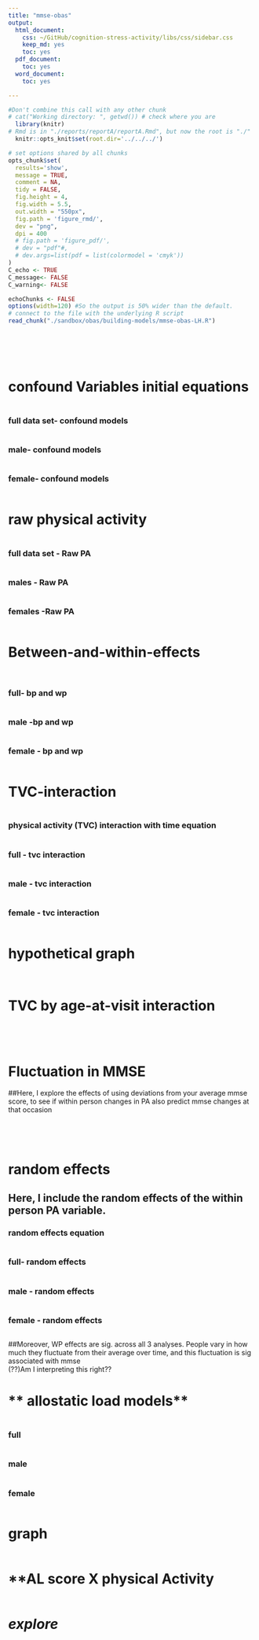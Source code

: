 ```yaml
---
title: "mmse-obas"
output:
  html_document:
    css: ~/GitHub/cognition-stress-activity/libs/css/sidebar.css
    keep_md: yes
    toc: yes
  pdf_document:
    toc: yes
  word_document:
    toc: yes

---
```


<!-- These two chunks should be added in the beginning of every .Rmd that you want to source an .R script -->
<!--  The 1st mandatory chunck  -->
<!--  Set the working directory to the repository's base directory -->
```r
#Don't combine this call with any other chunk 
# cat("Working directory: ", getwd()) # check where you are
  library(knitr)
# Rmd is in "./reports/reportA/reportA.Rmd", but now the root is "./"
  knitr::opts_knit$set(root.dir='../../../') 
```

<!--  The 2nd mandatory chunck  -->
<!-- Set the report-wide options, and point to the external code file. -->
```r
# set options shared by all chunks
opts_chunk$set(
  results='show', 
  message = TRUE,
  comment = NA, 
  tidy = FALSE,
  fig.height = 4, 
  fig.width = 5.5, 
  out.width = "550px",
  fig.path = 'figure_rmd/',     
  dev = "png",
  dpi = 400
  # fig.path = 'figure_pdf/',     
  # dev = "pdf"#,
  # dev.args=list(pdf = list(colormodel = 'cmyk'))
)
C_echo <- TRUE
C_message<- FALSE
C_warning<- FALSE

echoChunks <- FALSE
options(width=120) #So the output is 50% wider than the default.
# connect to the file with the underlying R script  
read_chunk("./sandbox/obas/building-models/mmse-obas-LH.R") 
```

```r
```

```r
```


```r
```

```r
```

```r
```
# **confound Variables initial equations**
```r
```

### full data set- confound models
```r
```

### male- confound models
```r
```

### female- confound models
```r
```

# **raw physical activity**
```r
```

### full data set - Raw PA
```r
```

### males - Raw PA
```r
```

### females -Raw PA
```r
```



# **Between-and-within-effects**

```r
```

```r
```
### full- bp and wp
```r
```
### male -bp and wp
```r
```
### female - bp and wp
```r
```



# **TVC-interaction**

```r
```
### physical activity (TVC) interaction with time equation
```r
```

### full - tvc interaction
```r
```
### male - tvc interaction
```r
```
### female - tvc interaction
```r
```



# hypothetical graph
```r
```

```r
```
# **TVC by age-at-visit interaction**

```r
```

```r
```

```r
```

```r
```
# **Fluctuation in MMSE**

##Here, I explore the effects of using deviations from your average mmse score, to see if within person changes in PA also predict mmse changes at that occasion 

```r
```

```r
```

```r
```

```r
```

# **random effects**
## Here, I include the random effects of the within person PA variable.
### random effects equation
```r
```
### full- random effects 
```r
```
### male - random effects 
```r
```
### female - random effects 
```r
```


##Moreover, WP effects are sig. across all 3 analyses. People vary in how much they fluctuate from their average over time, and this fluctuation is sig associated with mmse  
(??)Am I interpreting this right??

# ** allostatic load models**
```r
```
### full
```r
```
### male
```r
```
### female
```r
```
# **graph**
```r
```


# **AL score X physical Activity
```r
```
# *explore*
```r
```

```r
```


```r
```










